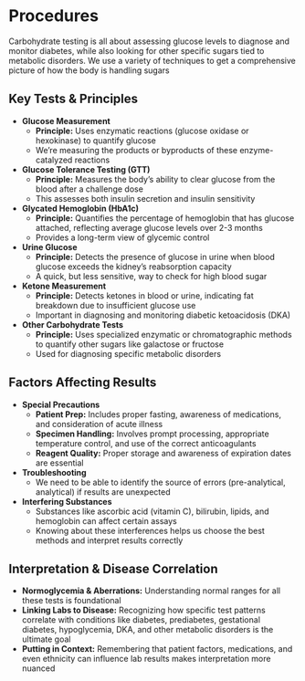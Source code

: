 # Procedures {-}

Carbohydrate testing is all about assessing glucose levels to diagnose and monitor diabetes, while also looking for other specific sugars tied to metabolic disorders. We use a variety of techniques to get a comprehensive picture of how the body is handling sugars

## **Key Tests & Principles** {-}

*   **Glucose Measurement**
    *   **Principle:** Uses enzymatic reactions (glucose oxidase or hexokinase) to quantify glucose
    *   We're measuring the products or byproducts of these enzyme-catalyzed reactions
*   **Glucose Tolerance Testing (GTT)**
    *   **Principle:** Measures the body's ability to clear glucose from the blood after a challenge dose
    *   This assesses both insulin secretion and insulin sensitivity
*   **Glycated Hemoglobin (HbA1c)**
    *   **Principle:** Quantifies the percentage of hemoglobin that has glucose attached, reflecting average glucose levels over 2-3 months
    *   Provides a long-term view of glycemic control
*   **Urine Glucose**
    *   **Principle:** Detects the presence of glucose in urine when blood glucose exceeds the kidney's reabsorption capacity
    *   A quick, but less sensitive, way to check for high blood sugar
*   **Ketone Measurement**
    *   **Principle:** Detects ketones in blood or urine, indicating fat breakdown due to insufficient glucose use
    *   Important in diagnosing and monitoring diabetic ketoacidosis (DKA)
*   **Other Carbohydrate Tests**
    *   **Principle:** Uses specialized enzymatic or chromatographic methods to quantify other sugars like galactose or fructose
    *   Used for diagnosing specific metabolic disorders

## **Factors Affecting Results** {-}

*   **Special Precautions**
    *   **Patient Prep:** Includes proper fasting, awareness of medications, and consideration of acute illness
    *   **Specimen Handling:** Involves prompt processing, appropriate temperature control, and use of the correct anticoagulants
    *   **Reagent Quality:** Proper storage and awareness of expiration dates are essential
*   **Troubleshooting**
    *   We need to be able to identify the source of errors (pre-analytical, analytical) if results are unexpected
*   **Interfering Substances**
    *   Substances like ascorbic acid (vitamin C), bilirubin, lipids, and hemoglobin can affect certain assays
    *   Knowing about these interferences helps us choose the best methods and interpret results correctly

## **Interpretation & Disease Correlation** {-}

*   **Normoglycemia & Aberrations:** Understanding normal ranges for all these tests is foundational
*   **Linking Labs to Disease:** Recognizing how specific test patterns correlate with conditions like diabetes, prediabetes, gestational diabetes, hypoglycemia, DKA, and other metabolic disorders is the ultimate goal
*   **Putting in Context:** Remembering that patient factors, medications, and even ethnicity can influence lab results makes interpretation more nuanced
